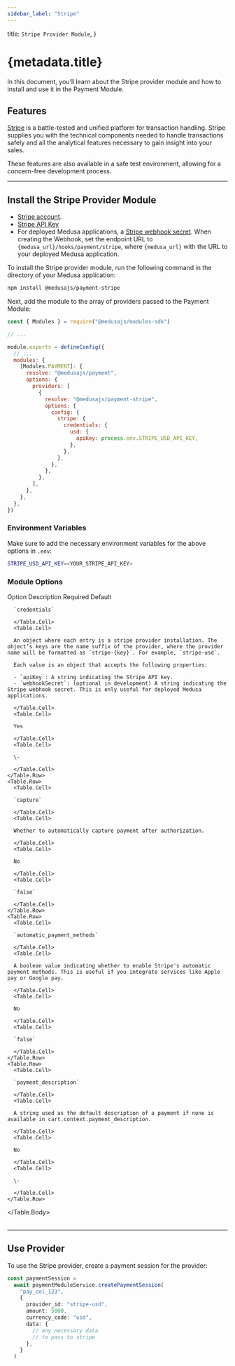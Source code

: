 ```yaml
---
sidebar_label: "Stripe"
---
```



  title: `Stripe Provider Module`,
}

# {metadata.title}

In this document, you’ll learn about the Stripe provider module and how to install and use it in the Payment Module.

## Features

[Stripe](https://stripe.com/) is a battle-tested and unified platform for transaction handling. Stripe supplies you with the technical components needed to handle transactions safely and all the analytical features necessary to gain insight into your sales.

These features are also available in a safe test environment, allowing for a concern-free development process.

---

## Install the Stripe Provider Module

<Note type="check">

- [Stripe account](https://stripe.com/).
- [Stripe API Key](https://support.stripe.com/questions/locate-api-keys-in-the-dashboard)
- For deployed Medusa applications, a [Stripe webhook secret](https://docs.stripe.com/webhooks#add-a-webhook-endpoint). When creating the Webhook, set the endpoint URL to `{medusa_url}/hooks/payment/stripe`, where `{medusa_url}` with the URL to your deployed Medusa application.

</Note>

To install the Stripe provider module, run the following command in the directory of your Medusa application:

```bash npm2yarn
npm install @medusajs/payment-stripe
```

Next, add the module to the array of providers passed to the Payment Module:

```js title="medusa-config.js"
const { Modules } = require("@medusajs/modules-sdk")

// ...

module.exports = defineConfig({
  // ...
  modules: {
    [Modules.PAYMENT]: {
      resolve: "@medusajs/payment",
      options: {
        providers: [
          {
            resolve: "@medusajs/payment-stripe",
            options: {
              config: {
                stripe: {
                  credentials: {
                    usd: {
                      apiKey: process.env.STRIPE_USD_API_KEY,
                    },
                  },
                },
              },
            },
          },
        ],
      },
    },
  },
})
```

### Environment Variables

Make sure to add the necessary environment variables for the above options in `.env`:

```bash
STRIPE_USD_API_KEY=<YOUR_STRIPE_API_KEY>
```

### Module Options

<Table>
  <Table.Header>
    <Table.Row>
      <Table.HeaderCell>Option</Table.HeaderCell>
      <Table.HeaderCell>Description</Table.HeaderCell>
      <Table.HeaderCell>Required</Table.HeaderCell>
      <Table.HeaderCell>Default</Table.HeaderCell>
    </Table.Row>
  </Table.Header>
  <Table.Body>
    <Table.Row>
      <Table.Cell>
      
      `credentials`
      
      </Table.Cell>
      <Table.Cell>
      
      An object where each entry is a stripe provider installation. The object’s keys are the name suffix of the provider, where the provider name will be formatted as `stripe-{key}`. For example, `stripe-usd`.

      Each value is an object that accepts the following properties:

      - `apiKey`: A string indicating the Stripe API key.
      - `webhookSecret`: (optional in development) A string indicating the Stripe webhook secret. This is only useful for deployed Medusa applications.
      
      </Table.Cell>
      <Table.Cell>
      
      Yes
      
      </Table.Cell>
      <Table.Cell>
      
      \-
      
      </Table.Cell>
    </Table.Row>
    <Table.Row>
      <Table.Cell>
      
      `capture`
      
      </Table.Cell>
      <Table.Cell>
      
      Whether to automatically capture payment after authorization.
      
      </Table.Cell>
      <Table.Cell>
      
      No
      
      </Table.Cell>
      <Table.Cell>
      
      `false`
      
      </Table.Cell>
    </Table.Row>
    <Table.Row>
      <Table.Cell>
      
      `automatic_payment_methods`
      
      </Table.Cell>
      <Table.Cell>
      
      A boolean value indicating whether to enable Stripe's automatic payment methods. This is useful if you integrate services like Apple pay or Google pay.
      
      </Table.Cell>
      <Table.Cell>
      
      No
      
      </Table.Cell>
      <Table.Cell>
      
      `false`
      
      </Table.Cell>
    </Table.Row>
    <Table.Row>
      <Table.Cell>
      
      `payment_description`
      
      </Table.Cell>
      <Table.Cell>
      
      A string used as the default description of a payment if none is available in cart.context.payment_description.
      
      </Table.Cell>
      <Table.Cell>
      
      No
      
      </Table.Cell>
      <Table.Cell>
      
      \-
      
      </Table.Cell>
    </Table.Row>
  </Table.Body>
</Table>

---

## Use Provider

To use the Stripe provider, create a payment session for the provider:

```ts
const paymentSession =
  await paymentModuleService.createPaymentSession(
    "pay_col_123",
    {
      provider_id: "stripe-usd",
      amount: 5000,
      currency_code: "usd",
      data: {
        // any necessary data
        // to pass to stripe
      },
    }
  )
```
